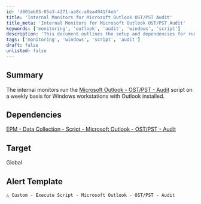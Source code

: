 ```yaml
---
id: 'd801eb05-05a3-4271-aa8c-a8ea4941f4eb'
title: 'Internal Monitors for Microsoft Outlook OST/PST Audit'
title_meta: 'Internal Monitors for Microsoft Outlook OST/PST Audit'
keywords: ['monitoring', 'outlook', 'audit', 'windows', 'script']
description: 'This document outlines the setup and dependencies for running internal monitors that execute the Microsoft Outlook OST/PST Audit script weekly on Windows workstations with Outlook installed. It includes information on the alert template and the target scope of the monitoring.'
tags: ['monitoring', 'windows', 'script', 'audit']
draft: false
unlisted: false
---
```

## Summary

The internal monitors run the [Microsoft Outlook - OST/PST - Audit](https://proval.itglue.com/DOC-5078775-8168634) script on a weekly basis for Windows workstations with Outlook installed.

## Dependencies

[EPM - Data Collection - Script - Microsoft Outlook - OST/PST - Audit](https://proval.itglue.com/DOC-5078775-8168634)

## Target

Global

## Alert Template

`△ Custom - Execute Script - Microsoft Outlook - OST/PST - Audit`













